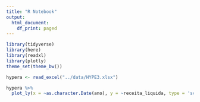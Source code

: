 ```yaml
---
title: "R Notebook"
output:
  html_document:
    df_print: paged
---
```


```r
library(tidyverse)
library(here)
library(readxl)
library(plotly)
theme_set(theme_bw())

hypera <- read_excel("../data/HYPE3.xlsx")

```



```r
hypera %>%
  plot_ly(x = ~as.character.Date(ano), y = ~receita_liquida, type = 'scatter', mode = 'lines')

```